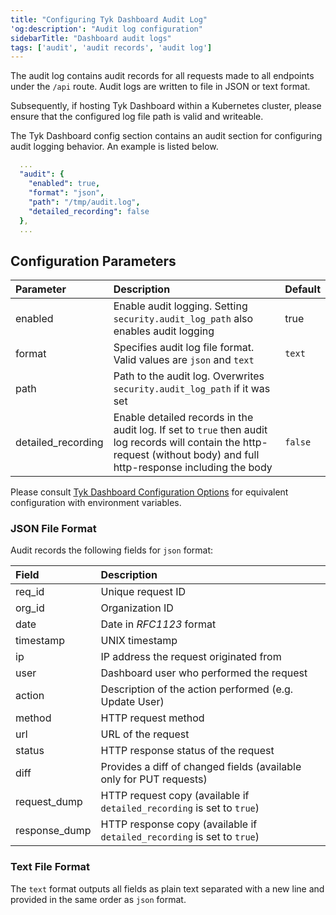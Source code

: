```yaml
---
title: "Configuring Tyk Dashboard Audit Log"
'og:description': "Audit log configuration"
sidebarTitle: "Dashboard audit logs"
tags: ['audit', 'audit records', 'audit log']
---
```


The audit log contains audit records for all requests made to all endpoints under the `/api` route. Audit logs are written to file in JSON or text format.

Subsequently, if hosting Tyk Dashboard within a Kubernetes cluster, please ensure that the configured log file path is valid and writeable.

The Tyk Dashboard config section contains an audit section for configuring audit logging behavior. An example is listed below.

```yaml
  ...
  "audit": {
    "enabled": true,
    "format": "json",
    "path": "/tmp/audit.log",
    "detailed_recording": false
  },
  ...
```

## Configuration Parameters

| Parameter | Description | Default |
| :---- | :---- | :---- |
| enabled | Enable audit logging. Setting `security.audit_log_path` also enables audit logging | true |
| format | Specifies audit log file format. Valid values are `json` and `text` | `text` |
| path | Path to the audit log. Overwrites `security.audit_log_path` if it was set | |
| detailed_recording | Enable detailed records in the audit log. If set to `true` then audit log records will contain the http-request (without body) and full http-response including the body | `false` |

Please consult [Tyk Dashboard Configuration Options](/5.5/tyk-dashboard/configuration#audit) for equivalent configuration with environment variables.

### JSON File Format

Audit records the following fields for `json` format:

| Field | Description |
| :---- | :---- |
| req_id | Unique request ID |
| org_id | Organization ID |
| date   | Date in *RFC1123* format |
| timestamp | UNIX timestamp |
| ip | IP address the request originated from |
| user | Dashboard user who performed the request |
| action | Description of the action performed (e.g. Update User) |
| method | HTTP request method |
| url | URL of the request |
| status | HTTP response status of the request |
| diff | Provides a diff of changed fields (available only for PUT requests) |
| request_dump | HTTP request copy (available if `detailed_recording` is set to `true`) |
| response_dump | HTTP response copy (available if `detailed_recording` is set to `true`) |

### Text File Format

The `text` format outputs all fields as plain text separated with a new line and provided in the same order as `json` format.
